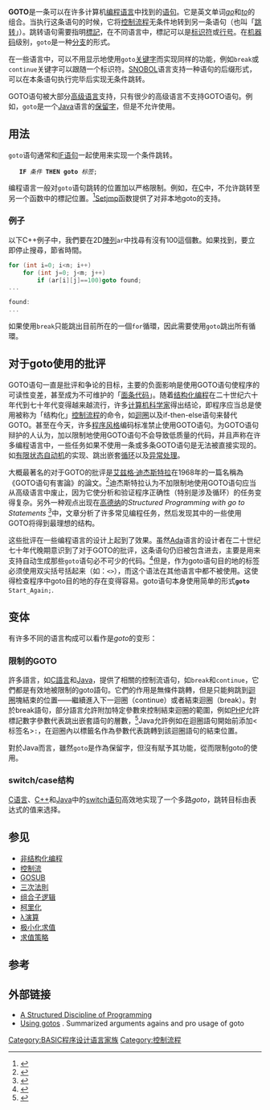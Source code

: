 {{NoteTA|G1=IT}}
{{Lowercase title}}

'''GOTO'''是一条可以在许多计算机[[编程语言|编程语言]]中找到的[[语句|语句]]。它是英文单词''[[wiktionary:go|go]]''和''[[wiktionary:to|to]]''的组合。当执行这条语句的时候，它将[[控制流程|控制流程]]无条件地转到另一条语句（也叫「[[跳转|跳转]]」）。跳转语句需要指明[[標記_(程式語言)|標記]]，在不同语言中，標記可以是[[标识符|标识符]]或[[行号|行号]]。在[[机器码|机器码]]级别，<tt>goto</tt>是一种[[分支_(計算機科學)|分支]]的形式。

在一些语言中，可以不用显示地使用<tt>goto</tt>[[关键字|关键字]]而实现同样的功能，例如<tt>break</tt>或<tt>continue</tt>关键字可以跟随一个标识符。[[SNOBOL|SNOBOL]]语言支持一种语句的后缀形式，可以在本条语句执行完毕后实现无条件跳转。

GOTO语句被大部分[[高级语言|高级语言]]支持，只有很少的高级语言不支持GOTO语句。例如，<tt>goto</tt>是一个[[Java|Java]]语言的[[保留字|保留字]]，但是不允许使用。

== 用法 ==
<tt>goto</tt>语句通常和[[条件表达式|IF语句]]一起使用来实现一个条件跳转。

    '''IF''' ''条件'' '''THEN''' '''goto''' ''标签'';

编程语言一般对<code>goto</code>语句跳转的位置加以严格限制。例如，在[[C语言|C]]中，不允许跳转至另一个函数中的標記位置。<ref>{{Cite web |url=http://c0x.coding-guidelines.com/6.8.6.1.html |title=C Standard section 6.8.6.1 The goto statement |accessdate=2009-05-16 |archive-date=2007-12-24 |archive-url=https://web.archive.org/web/20071224215314/http://c0x.coding-guidelines.com/6.8.6.1.html |dead-url=yes }}</ref>[[setjmp.h|Setjmp]]函数提供了对非本地goto的支持。

===例子===
以下C++例子中，我們要在2D[[陣列|陣列]]<code>ar</code>中找尋有沒有100這個數。如果找到，要立即停止搜尋，節省時間。
<syntaxhighlight lang="cpp">
for (int i=0; i<n; i++)
    for (int j=0; j<m; j++)
        if (ar[i][j]==100)goto found;
...

found:
...
</syntaxhighlight>

如果使用<code>break</code>只能跳出目前所在的一個<code>for</code>循環，因此需要使用<code>goto</code>跳出所有循環。

== 对于goto使用的批评 ==
GOTO语句一直是批评和争论的目标，主要的负面影响是使用GOTO语句使程序的可读性变差，甚至成为不可维护的「[[面条代码|面条代码]]」。随着[[结构化编程|结构化编程]]在二十世纪六十年代到七十年代变得越来越流行，许多[[计算机科学家|计算机科学家]]得出结论，即程序应当总是使用被称为「结构化」[[控制流程|控制流程]]的命令，如[[程式迴圈|迴圈]]以及if-then-else语句来替代GOTO。甚至在今天，许多[[程序风格|程序风格]]编码标准禁止使用GOTO语句。为GOTO语句辩护的人认为，加以限制地使用GOTO语句不会导致低质量的代码，并且声称在许多编程语言中，一些任务如果不使用一条或多条GOTO语句是无法被直接实现的。如[[有限状态自动机|有限状态自动机]]的实现、跳出嵌套[[程式迴圈|循环]]以及[[异常处理|异常处理]]。

大概最著名的对于GOTO的批评是[[艾兹格·迪杰斯特拉|艾兹格·迪杰斯特拉]]在1968年的一篇名稱為《GOTO语句有害論》的論文。<ref>{{cite journal
 |  author = [[Edsger_Dijkstra|Edsger Dijkstra]]
 |   title = Go To Statement Considered Harmful
 | journal = Communications of the ACM
 |  volume = 11
 |   issue = 3
 |     url = http://portal.acm.org/citation.cfm?id=1241518&coll=ACM&dl=ACM&CFID=11218690&CFTOKEN=24551268
 |   pages = 147–148
 |   doi = 10.1145/362929.362947
 |date=March 1968}}</ref>迪杰斯特拉认为不加限制地使用GOTO语句应当从高级语言中废止，因为它使分析和验证程序正确性（特别是涉及循环）的任务变得复杂。另外一种观点出现在[[高德纳|高德纳]]的''Structured Programming with go to Statements'' <ref>{{cite journal 
 |author=[[Donald_Knuth|Donald Knuth]] 
 |title=Structured Programming with go to Statements 
 |journal=Computing Surveys 
 |volume=6 
 |issue=4 
 |year=1974 
 |url=http://pplab.snu.ac.kr/courses/adv_pl05/papers/p261-knuth.pdf 
 |pages=261–301 
 |doi=10.1145/356635.356640 
 |deadurl=yes 
 |archiveurl=https://web.archive.org/web/20090824073244/http://pplab.snu.ac.kr/courses/adv_pl05/papers/p261-knuth.pdf 
 |archivedate=2009-08-24 
 |access-date=2009-05-16 
 }}</ref>中，文章分析了许多常见编程任务，然后发现其中的一些使用GOTO将得到最理想的结构。

这些批评在一些编程语言的设计上起到了效果。虽然[[Ada|Ada]]语言的设计者在二十世纪七十年代晚期意识到了对于GOTO的批评，这条语句仍旧被包含进去，主要是用来支持自动生成那些<tt>goto</tt>语句必不可少的代码。<ref>{{cite book
 |     title = Programming in Ada 2005
 |    author = {{tsl|en|John Barnes (computer scientist)||John Barnes}}
 |      page = 114–115
 |      date = 2006-06-30
 | publisher = [[艾迪生韦斯利|Addison Wesley]]
 |      isbn = 0-32-134078-7}}</ref>但是，作为goto语句目的地的标签必须使用双尖括号括起来（如：<tt><<Start_Again>></tt>），而这个语法在其他语言中都不被使用。这使得检查程序中goto目的地的存在变得容易。goto语句本身使用简单的形式<tt>'''goto''' Start_Again;</tt>.

== 变体 ==
有许多不同的语言构成可以看作是''goto''的变形：

=== 限制的GOTO ===
許多語言，如[[C語言|C語言]]和[[Java|Java]]，提供了相關的控制流语句，如<tt>break</tt>和<tt>continue</tt>，它們都是有效地被限制的goto語句。它們的作用是無條件跳轉，但是只能夠跳到[[程式迴圈|迴圈]]塊結束的位置——繼續進入下一迴圈（continue）或者結束迴圈（break）。對於break語句，部分語言允許附加特定參數來控制結束迴圈的範圍，例如[[PHP|PHP]]允許標記數字參數代表跳出嵌套語句的層數，<ref>{{Cite web |url=http://www.php.net/manual/en/control-structures.break.php |title=PHP: break - Manual |accessdate=2018-09-14 |work=www.php.net |language=en |archive-date=2021-01-28 |archive-url=https://web.archive.org/web/20210128170829/https://www.php.net/manual/en/control-structures.break.php |dead-url=no }}</ref>Java允許例如在迴圈語句開始前添加<code><标签名>:</code>，在迴圈內以標籤名作為參數代表跳轉到該迴圈語句的結束位置。

對於Java而言，雖然<tt>goto</tt>是作為保留字，但沒有賦予其功能，從而限制goto的使用。

=== switch/case结构 ===
[[C语言|C语言]]、[[C++|C++]]和[[Java|Java]]中的[[switch语句|switch语句]]高效地实现了一个多路''goto''，跳转目标由表达式的值来选择。

== 参见 ==
* [[非结构化编程|非结构化编程]]
* [[控制流|控制流]]
* [[GOSUB|GOSUB]]
* [[三次法则_(程序設計)|三次法則]]
*[[组合子逻辑|组合子逻辑]]
*[[柯里化|柯里化]]
*[[λ演算|λ演算]]
*[[极小化求值|极小化求值]]
*[[求值策略|求值策略]]

== 参考 ==
{{reflist}}

== 外部链接 ==
* [https://web.archive.org/web/20090822145609/http://www.geek-central.gen.nz/peeves/programming_discipline.html A Structured Discipline of Programming]
* [http://www.stevemcconnell.com/ccgoto.htm Using gotos] {{Wayback|url=http://www.stevemcconnell.com/ccgoto.htm |date=20170602054716 }}. Summarized arguments agains and pro usage of goto

[[Category:BASIC程序设计语言家族|Category:BASIC程序设计语言家族]]
[[Category:控制流程|Category:控制流程]]